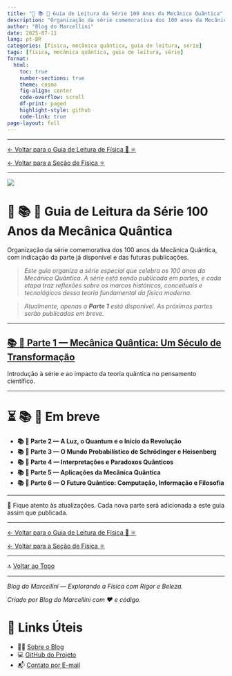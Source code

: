 ```yaml
---
title: "🧭 📚 🧬 Guia de Leitura da Série 100 Anos da Mecânica Quântica"
description: "Organização da série comemorativa dos 100 anos da Mecânica Quântica, com indicação da parte já disponível e das futuras publicações."
author: "Blog do Marcellini"
date: 2025-07-11
lang: pt-BR
categories: [física, mecânica quântica, guia de leitura, série]
tags: [física, mecânica quântica, guia de leitura, série]
format:
  html:
    toc: true
    number-sections: true
    theme: cosmo
    fig-align: center
    code-overflow: scroll
    df-print: paged
    highlight-style: github
    code-link: true
page-layout: full
---
```


---

[← Voltar para o Guia de Leitura de Física 🧭 ⚛️](/posts/fisica/guia-fisica.qmd)

[← Voltar para a Seção de Física ⚛️](/posts/fisica/)

---

![](../../images/quantum500.jpg)

# 🧭 📚 🧬 Guia de Leitura da Série 100 Anos da Mecânica Quântica

Organização da série comemorativa dos 100 anos da Mecânica Quântica, com indicação da parte já disponível e das futuras publicações.


> _Este guia organiza a série especial que celebra os 100 anos da Mecânica Quântica. A série está sendo publicada em partes, e cada etapa traz reflexões sobre os marcos históricos, conceituais e tecnológicos dessa teoria fundamental da física moderna._

> _Atualmente, apenas a **Parte 1** está disponível. As próximas partes serão publicadas em breve._

---

## [📚 🧬 Parte 1 — Mecânica Quântica: Um Século de Transformação](parte-1-mecanica-quantica.qmd)
Introdução à série e ao impacto da teoria quântica no pensamento científico.

---

# ⏳ 📚 🧬 Em breve

- **📚 🧬 Parte 2 — A Luz, o Quantum e o Início da Revolução**
- **📚 🧬 Parte 3 — O Mundo Probabilístico de Schrödinger e Heisenberg**
- **📚 🧬 Parte 4 — Interpretações e Paradoxos Quânticos**
- **📚 🧬 Parte 5 — Aplicações da Mecânica Quântica**
- **📚 🧬 Parte 6 — O Futuro Quântico: Computação, Informação e Filosofia**

---

🔔 Fique atento às atualizações. Cada nova parte será adicionada a este guia assim que publicada.

---

[← Voltar para o Guia de Leitura de Física 🧭 ⚛️](/posts/fisica/guia-fisica.qmd)

[← Voltar para a Seção de Física ⚛️](/posts/fisica/)

---

🔝 [Voltar ao Topo](guia-100-anos-mecanica-quantica.qmd)

---

*Blog do Marcellini — Explorando a Física com Rigor e Beleza.*

:::{.callout-note}
*Criado por Blog do Marcellini com ❤️ e código.*
:::

# 🔗 Links Úteis

- 🧑‍🏫 [Sobre o Blog](../../posts/pessoal/sobre-o-blog.qmd)
- 💻 <a href="https://github.com/marcellini-celso/blog-marcellini-V2.git" target="_blank">GitHub do Projeto</a>
- 📬 [Contato por E-mail](mailto:prof.marcellini@gmail.com)


